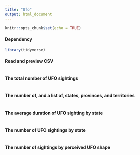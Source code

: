```yaml
---
title: "Ufo"
output: html_document
---
```


```r
knitr::opts_chunk$set(echo = TRUE)
```

#### Dependency
```r
library(tidyverse)
```

#### Read and preview CSV
```r

```

#### The total number of UFO sightings
```r

```

#### The number of, and a list of, states, provinces, and territories
```r

```

#### The average duration of UFO sighting by state
```r

```

#### The number of UFO sightings by state
```r

```

#### The number of sightings by perceived UFO shape
```r

```

